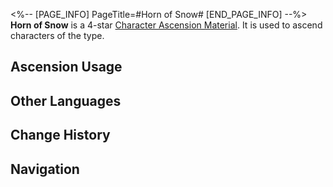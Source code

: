 <%-- [PAGE_INFO]
PageTitle=#Horn of Snow#
[END_PAGE_INFO] --%>
{{Item Infobox
|id          = 110403
|image       = Item Horn of Snow.png
|type        = Character Ascension Material
|invCategory = Upgrade Materials
|rarity      = 4
|effect      = 
|description = Broken horn of a Frigid Prowler. Can be used for the Ascension of Ice characters.
|source1     = [[Stagnant Shadow: Corridor of Fading Echoes]]
|source2     = [[Stagnant Shadow (Corridor of Fading Echoes)]]
|source3     = [[Omni-Synthesizer]] &mdash; Material Exchange
}}
{{Description|The Silvermane Guards would host contests where the winner must take a body part from a monster and bring it back within a set time limit. This cold broken horn must have been a trophy of one such contest.<br /><br />''"Sir Bova, this is no moose horn and is certainly not fit for decoration above the Geomarrow furnace."''}}
'''Horn of Snow''' is a 4-star [[Character Ascension Material]]. It is used to ascend characters of the {{Color|Ice|link=1}} type.

==Ascension Usage==
{{Ascension Usage}}

==Other Languages==
{{Other Languages
|en   = Horn of Snow
|zhs  = 风雪之角
|zht  = 風雪之角
|ja   = 吹雪の角
|ko   = 눈보라의 뿔
|es   = Cuerno de nieve
|fr   = Corne des neiges
|ru   = Снежный рог
|th   = Horn of Snow
|vi   = Sừng Bão Tuyết
|de   = Horn aus Schnee
|id   = Horn of Snow
|pt   = Chifre de Neve
}}

==Change History==
{{Change History|1.0}}

==Navigation==
{{Upgrade Material Navbox}}